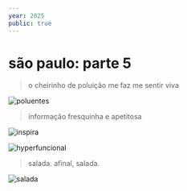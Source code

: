```yaml
---
year: 2025
public: true
---
```


# são paulo: parte 5

> o cheirinho de poluição me faz me sentir viva

![poluentes](./poluentes.jpg)

> informação fresquinha e apetitosa

![inspira](./inspira.jpg)

![hyperfuncional](./hyperfuncional.jpg)

> salada. afinal, salada.

![salada](./salada.jpg)
